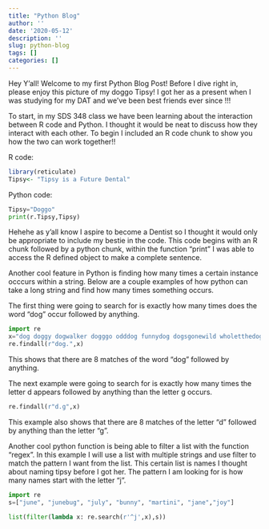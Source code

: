 ```yaml
---
title: "Python Blog"
author: ''
date: '2020-05-12'
description: ''
slug: python-blog
tags: []
categories: []
---
```

Hey Y'all!
Welcome to my first Python Blog Post!
Before I dive right in, please enjoy this picture of my doggo Tipsy! I got her as a present when I was studying for my DAT and we've been best friends ever since !!!


To start, in my SDS 348 class we have been learning about the interaction between R code and Python. I thought it would be neat to discuss how they interact with each other. To begin I included an R code chunk to show you how the two can work together!!

R code:
```r
library(reticulate)
Tipsy<- "Tipsy is a Future Dental"
```

Python code:
```python
Tipsy="Doggo"
print(r.Tipsy,Tipsy)
```
Hehehe as y'all know I aspire to become a Dentist so I thought it would only be appropriate to include my bestie in the code. This code begins with an R chunk followed by  a python chunk, within the function "print" I was able to access the R defined object to make a complete sentence. 

Another cool feature in Python is finding how many times a certain instance occcurs within a string.
Below are a couple examples of how python can take a long string and find how many times something occurs.

The first thing were going to search for is exactly how many times does the word "dog" occur followed by anything.

```python
import re
x="dog doggy dogwalker dogggo odddog funnydog dogsgonewild wholetthedogsout"
re.findall(r"dog.",x) 
```
This shows that there are 8 matches of the word "dog" followed by anything.

The next example were going to search for is exactly how many times the letter d appears followed by anything than the letter g occurs.

```python
re.findall(r"d.g",x)
```
This example also shows that there are 8 matches of the letter "d" followed by anything than the letter "g".

Another cool python function is being able to filter a list with the function "regex". In this example I will use a list with multiple strings and use filter to match the pattern I want from the list. This certain list is names I thought about naming tipsy before I got her. The pattern I am looking for is how many names start with the letter "j". 
 

```python
import re
s=["june", "junebug", "july", "bunny", "martini", "jane","joy"]

list(filter(lambda x: re.search(r'^j',x),s))
```

